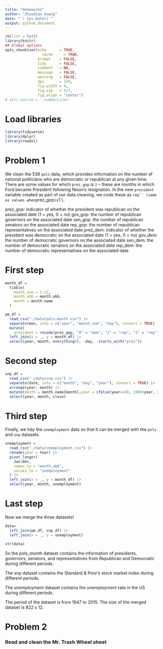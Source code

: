 ```yaml
---
title: "Homework2"
author: "Zhuodiao Kuang"
date: "`r Sys.Date()`"
output: github_document
---
```


```r
rm(list = ls())
library(knitr)
## Global options
opts_chunk$set(echo      = TRUE,
	             cache     = TRUE,
               prompt    = FALSE,
               tidy      = FALSE,
               comment   = NA,
               message   = FALSE,
               warning   = FALSE,
               dpi       = 150,
               fig.width = 4, 
               fig.asp   = 5/7,
               fig.align = "center")
# attr.source = '.numberLines'
```

# Load libraries

```r
library(tidyverse)
library(dplyr)
library(readxl)
```


# Problem 1

We clean the 538 `pols` data, which provides information on the number of national politicians who are democratic or republican at any given time. There are some values for which `prez_gop` is `2` -- these are months in which Ford became President following Nixon's resignation. In the new `president` variable created as part of our data cleaning, we code these as `rep`` (same as values when `prez_gop` is `1`).

prez_gop: indicator of whether the president was republican on the associated date (1 = yes, 0 = no)
gov_gop: the number of republican governors on the associated date
sen_gop: the number of republican senators on the associated date
rep_gop: the number of republican representatives on the associated date
prez_dem: indicator of whether the president was democratic on the associated date (1 = yes, 0 = no)
gov_dem: the number of democratic governors on the associated date
sen_dem: the number of democratic senators on the associated date
rep_dem: the number of democratic representatives on the associated date

# First step

```r
month_df = 
  tibble(
    month_num = 1:12,
    month_abb = month.abb,
    month = month.name
  )

pm_df = 
  read_csv("./data/pols-month.csv") |>
  separate(mon, into = c("year", "month_num", "day"), convert = TRUE) |>
  mutate(
    president = recode(prez_gop, "0" = "dem", "1" = "rep", "2" = "rep")) |>
  left_join(x = _, y = month_df) |> 
  select(year, month, everything(), -day, -starts_with("prez"))  
```


# Second step

```r
snp_df = 
  read_csv("./data/snp.csv") |>
  separate(date, into = c("month", "day", "year"), convert = TRUE) |>
  arrange(year, month) |>
  mutate(month = month.name[month],year = ifelse(year>=50, 1900+year, 2000+year)) |> 
  select(year, month, close) 

```

# Third step

Finally, we tidy the `unemployment` data so that it can be merged with the `pols` and `snp` datasets.

```r
unemployment = 
  read_csv("./data/unemployment.csv") |>
  rename(year = Year) |>
  pivot_longer(
    Jan:Dec, 
    names_to = "month_abb",
    values_to = "unemployment"
  ) |> 
  left_join(x = _, y = month_df) |> 
  select(year, month, unemployment)
```


# Last step


Now we merge the three datasets!

```r
data= 
  left_join(pm_df, snp_df) |>
  left_join(x = _, y = unemployment)

str(data)

```

So the pols_month dataset contains the information of presidents, governors, senators, and representatives from Republican and Democratic during different periods. 

The snp dataset contains the Standard & Poor’s stock market index during different periods. 

The unemployment dataset contains the unemployment rate in the US during different periods. 

The period of the dataset is from 1947 to 2015. The size of the merged dataset is 822 x 12.


# Problem 2

### Read and clean the Mr. Trash Wheel sheet






